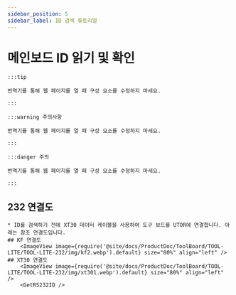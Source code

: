 ```yaml
---
sidebar_position: 5
sidebar_label: ID 검색 튜토리얼
---
```






# 메인보드 ID 읽기 및 확인

    :::tip

    번역기를 통해 웹 페이지를 열 때 구성 요소를 수정하지 마세요.

    :::

    :::warning 주의사항

    번역기를 통해 웹 페이지를 열 때 구성 요소를 수정하지 마세요.

    :::

    :::danger 주의

    번역기를 통해 웹 페이지를 열 때 구성 요소를 수정하지 마세요.

    :::


## 232 연결도
    * ID를 검색하기 전에 XT30 데이터 케이블을 사용하여 도구 보드를 UTOR에 연결합니다. 아래는 참조 연결도입니다.
    ## KF 연결도
        <ImageView image={require('@site/docs/ProductDoc/ToolBoard/TOOL-LITE/TOOL-LITE-232/img/kf2.webp').default} size="80%" align="left" />
    ## XT30 연결도
        <ImageView image={require('@site/docs/ProductDoc/ToolBoard/TOOL-LITE/TOOL-LITE-232/img/xt301.webp').default} size="80%" align="left" />              
        <GetRS232ID />